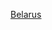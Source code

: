 {{Navbox
|bodyclass=hlist

|name = Symbols of Belarus
|title = [[白俄羅斯]]的[[國家象徵]]
|imageleft = {{Flagicon|Belarus|size=85px|link=白俄罗斯国旗}}
|image = [[File:Coat of arms of Belarus (2020–present).svg|60px|link=白俄罗斯国徽]]

|list1 = 
*[[白俄羅斯國旗|国旗]]
*[[白俄羅斯國徽|国徽]]
*[[白俄罗斯共和国国歌|国歌]]

}}<noinclude>

[[Category:白俄罗斯模板|{{PAGENAME}}]]
[[Category:国家象征导航模板|Belarus]]
</noinclude>
